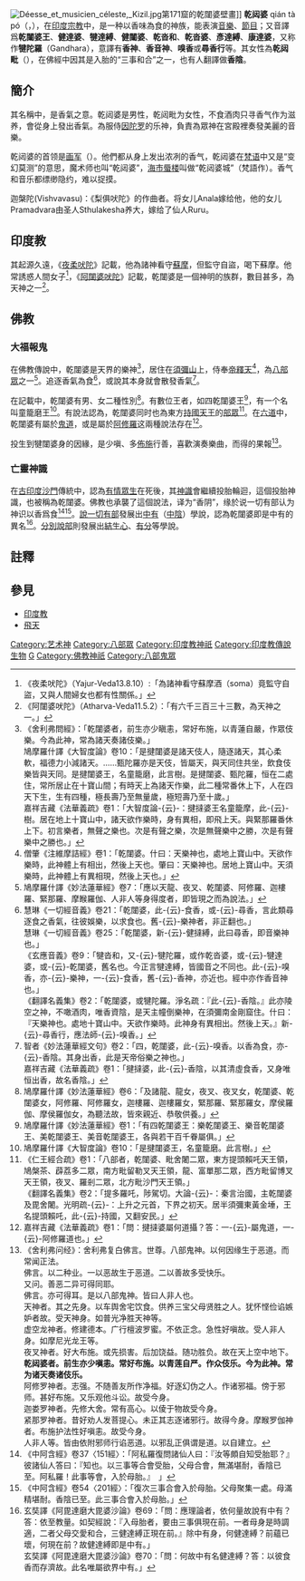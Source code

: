[[File:Déesse_et_musicien_céleste,_Kizil.jpg|thumb]]第171窟的乾闥婆壁畫]]
'''乾闼婆''' qián tà pó（{{lang-sa|गन्धर्व|Gandharva}}，{{lang-pi|{{IAST|Gandhabba}}}}），在[[印度宗教|印度宗教]]中，是一种以香味為食的神族，能表演[[音樂|音樂]]、[[節目|節目]]；又音譯爲'''{{zy|樂|-{zh-hans:yuè;zh-hant:ㄩㄝˋ}-}}乾闥婆王'''、'''健達婆'''、'''犍達縛'''、'''健闥婆'''、'''乾沓和'''、'''乾沓婆'''、'''彥達縛'''、'''康達婆'''，又称作'''犍陀羅'''（Gandhara），意譯有'''香神'''、'''香音神'''、'''嗅香'''或'''尋香行'''等。其女性為'''乾闼毗'''（{{lang-sa|गन्धर्वी|Gandharvī}}），在佛經中因其是入胎的“三事和合”之一，也有人翻譯做'''香陰'''。

==簡介==
其名稱{{IAST|Gandharva}}中，{{IAST|Gandha}}是香氣之意。乾闼婆是男性，乾闼毗为女性，不食酒肉只寻香气作为滋养，會從身上發出香氣。為服侍[[因陀罗|因陀罗]]的乐神，負責為眾神在宮殿裡奏發美麗的音樂。

乾闼婆的首领是[[画军|画军]]（{{IAST|Citrasena}}）。他們都从身上发出浓冽的香气，乾闼婆在[[梵语|梵语]]中又是“变幻莫测”的意思，魔术师也叫“乾闼婆”，[[海市蜃楼|海市蜃楼]]叫做“乾闼婆城”（梵語作{{IAST|gandharva-nagara}}）。香气和音乐都缥缈隐约，难以捉摸。

迦槃陀(Vishvavasu)：《梨俱吠陀》的作曲者。{{le|Malyavan|}}将女儿Anala嫁给他，他的女儿Pramadvara由圣人Sthulakesha养大，嫁给了仙人Ruru。

==印度教==
其起源久遠，《[[夜柔吠陀|夜柔吠陀]]》記載，他為諸神看守[[蘇摩|蘇摩]]，但監守自盜，喝下蘇摩。他常誘惑人間女子<ref>《夜柔吠陀》（Yajur-Veda13.8.10）:「為諸神看守蘇摩酒（soma）竟監守自盜，又與人間婦女也都有性關係。」</ref>，《[[阿闥婆吠陀|阿闥婆吠陀]]》記載，乾闥婆是一個神明的族群，數目甚多，為天神之一<ref>《阿闥婆吠陀》（Atharva-Veda11.5.2）：「有六千三百三十三數，為天神之一。」</ref>。

==佛教==
{{佛教}}
===大福報鬼===
在佛教傳說中，乾闥婆是天界的樂神<ref>《舍利弗問經》：「乾闥婆者，前生亦少瞋恚，常好布施，以青蓮自嚴，作眾伎樂。今為此神，常為諸天奏諸伎樂。」<br>鳩摩羅什譯《大智度論》卷10：「是揵闥婆是諸天伎人，隨逐諸天，其心柔軟，福德力小減諸天。……甄陀羅亦是天伎，皆屬天，與天同住共坐，飲食伎樂皆與天同。是揵闥婆王，名童籠磨，此言樹。是揵闥婆、甄陀羅，恒在二處住，常所居止在十寶山間；有時天上為諸天作樂，此二種常番休上下，人在四天下生，生有四種，極長壽乃至無量歲，極短壽乃至十歲。」<br>嘉祥吉藏《法華義疏》卷1：「大智度論-{云}-：揵撻婆王名童籠摩，此-{云}-樹。居在地上十寶山中，諸天欲作樂時，身有異相，即飛上天。與緊那羅番休上下。初言樂者，無聲之樂也。次是有聲之樂，次是無聲樂中之勝，次是有聲樂中之勝也。」</ref>，居住在[[須彌山|須彌山]]上，侍奉[[帝釋天|帝釋天]]<ref>僧肇《注維摩詰經》卷1：「乾闥婆。什曰：天樂神也，處地上寶山中。天欲作樂時，此神體上有相出，然後上天也。肇曰：天樂神也。居地上寶山中。天須樂時，此神體上有異相現，然後上天也。」</ref>，為[[八部眾|八部眾]]之一<ref>鳩摩羅什譯《妙法蓮華經》卷7：「應以天龍、夜叉、乾闥婆、阿修羅、迦樓羅、緊那羅、摩睺羅伽、人非人等身得度者，即皆現之而為說法。」</ref>。追逐香氣為食<ref>慧琳《一切經音義》卷21：「乾闥婆，此-{云}-食香，或-{云}-尋香，言此類尋逐食之香氣，往彼娛樂，以求食也。舊-{云}-樂神者，非正翻也。」<br>慧琳《一切經音義》卷25：「乾闥婆，新-{云}-健撻縛，此曰尋香，即音樂神也。」<br>《玄應音義》卷9：「犍沓和，又-{云}-犍陀羅，或作乾沓婆，或-{云}-犍達婆，或-{云}-乾闥婆，舊名也。今正言犍達縛，皆國音之不同也。此-{云}-嗅香，亦-{云}-樂神，一-{云}-食香，舊-{云}-香神，亦近也。經中亦作香音神也。」<br>《翻譯名義集》卷2：「乾闥婆，或犍陀羅。淨名疏：『此-{云}-香陰。』此亦陵空之神，不噉酒肉，唯香資陰，是天主幢倒樂神，在須彌南金剛窟住。什曰：『天樂神也。處地十寶山中。天欲作樂時。此神身有異相出。然後上天。』新-{云}-尋香行，應法師-{云}-嗅香。」</ref>，或說其本身就會散發香氣<ref>智者《妙法蓮華經文句》卷2：「四，乾闥婆，此-{云}-嗅香。以香為食，亦-{云}-香陰。其身出香，此是天帝俗樂之神也。」<br>嘉祥吉藏《法華義疏》卷1：「揵撻婆，此-{云}-香陰，以其清虛食香，又身唯恒出香，故名香陰。」</ref>。

在記載中，乾闥婆有男、女二種性別<ref>鳩摩羅什譯《妙法蓮華經》卷6：「及諸龍、龍女，夜叉、夜叉女，乾闥婆、乾闥婆女，阿修羅、阿修羅女，迦樓羅、迦樓羅女，緊那羅、緊那羅女，摩侯羅伽、摩侯羅伽女，為聽法故，皆來親近、恭敬供養。」</ref>。有數位王者，如四乾闥婆王<ref>鳩摩羅什譯《妙法蓮華經》卷1：「有四乾闥婆王：樂乾闥婆王、樂音乾闥婆王、美乾闥婆王、美音乾闥婆王，各與若干百千眷屬俱。」</ref>，有一个名叫童籠磨王<ref>鳩摩羅什譯《大智度論》卷10：「是揵闥婆王，名童籠磨。此言樹。」</ref>。有說法認為，乾闥婆同时也為東方[[持國天王|持國天王]]的[[八部众|部眾]]<ref>《仁王經合疏》卷1：「八部者，乾闥婆、毗舍闍二眾，東方提頭賴吒天王領，鳩槃茶、薜荔多二眾，南方毗留勒叉天王領，龍、富單那二眾，西方毗留博叉天王領，夜叉、羅剎二眾，北方毗沙門天王領。」<br>《翻譯名義集》卷2：「提多羅吒，陟駕切。大論-{云}-：秦言治國，主乾闥婆及毘舍闍。光明疏-{云}-：上升之元首，下界之初天。居半須彌東黃金埵，王名提頭賴吒，此-{云}-持國，又翻安民。」</ref>。在[[六道|六道]]中，乾闥婆有屬於[[餓鬼|鬼道]]，或是屬於[[阿修羅|阿修羅]]这兩種說法存在<ref>嘉祥吉藏《法華義疏》卷1：「問：揵撻婆屬何道攝？答：一-{云}-屬鬼道，一-{云}-阿修羅道也。」</ref>。

投生到犍闥婆身的因緣，是少嗔、多[[佈施|佈施]]行善，喜歡演奏樂曲，而得的果報<ref>《舍利弗问经》：舍利弗复白佛言。世尊。八部鬼神。以何因缘生于恶道。而常闻正法。<br/>佛言。以二种业。一以恶故生于恶道。二以善故多受快乐。<br/>又问。善恶二异可得同耶。<br/>佛言。亦可得耳。是以八部鬼神。皆曰人非人也。<br/>天神者。其之先身。以车舆舍宅饮食。供养三宝父母贤胜之人。犹怀悭俭谄嫉妒者故。受天神身。如普光净胜天神等。<br/>虚空龙神者。修建德本。广行檀波罗蜜。不依正念。急性好嗔故。受人非人身。如摩尼光龙王等。<br/>夜叉神者。好大布施。或先损害。后加饶益。随功胜负。故在天上空中地下。<br/>'''乾闼婆者。前生亦少嗔恚。常好布施。以青莲自严。作众伎乐。今为此神。常为诸天奏诸伎乐。'''<br/>阿修罗神者。志强。不随善友所作净福。好逐幻伪之人。作诸邪福。傍于邪师。甚好布施。又乐观他斗讼。故受今身。<br/>迦娄罗神者。先修大舍。常有高心。以倰于物故受今身。<br/>紧那罗神者。昔好劝人发菩提心。未正其志逐诸邪行。故得今身。摩睺罗伽神者。布施护法性好嗔恚。故受今身。<br/>人非人等。皆由依附邪师行谄恶道。以邪乱正俱谓是道。以自建立。</ref>。

===亡靈神識===
在[[古印度|古印度]][[沙門|沙門]]傳統中，認為[[有情眾生|有情眾生]]在死後，其[[神識|神識]]會繼續投胎輪迴，這個投胎神識，也被稱為乾闥婆。佛教也承襲了這個說法，译为“香阴”，缘於说一切有部认为神识以香爲食<ref>《中阿含經》卷37〈151經〉：「阿私羅復問諸仙人曰：『汝等頗自知受胎耶？』彼諸仙人答曰：『知也。以三事等合會受胎，父母合會，無滿堪耐，香陰已至。阿私羅！此事等會，入於母胎。』　」</ref><ref>《中阿含經》卷54〈201經〉：「復次三事合會入於母胎。父母聚集一處。母滿精堪耐。香陰已至。此三事合會入於母胎。」</ref>。[[說一切有部|說一切有部]]發展出[[中有|中有]]（[[中陰|中陰]]）學說，認為乾闥婆即是中有的異名<ref>玄奘譯《阿毘達磨大毘婆沙論》卷69：「問：應理論者，依何量故說有中有？答：依至教量。如契經說：『入母胎者，要由三事俱現在前。一者母身是時調適，二者父母交愛和合，三健達縛正現在前。』除中有身，何健達縛？前蘊已壞，何現在前？故健達縛即是中有。」<br>玄奘譯《阿毘達磨大毘婆沙論》卷70：「問：何故中有名健達縛？答：以彼食香而存濟故。此名唯屬欲界中有。」</ref>。[[分別說部|分別說部]]則發展出[[結生心|結生心]]、[[有分|有分]]等學說。

==註釋==
{{reflist|2}}

==參見==
*[[印度教|印度教]]
*[[飛天|飛天]]

{{印度神話}}
{{天龙八部}}

{{Authority control}}
[[Category:艺术神|Category:艺术神]]
[[Category:八部眾|Category:八部眾]]
[[Category:印度教神祇|Category:印度教神祇]]
[[Category:印度教傳說生物|Category:印度教傳說生物]]
[[Category:梵语词汇|G]]
[[Category:佛教神祇|Category:佛教神祇]]
[[Category:八部鬼眾|Category:八部鬼眾]]